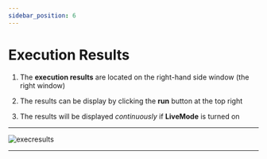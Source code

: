 ```yaml
---
sidebar_position: 6
---
```




# Execution Results


1. The **execution results** are located on the right-hand side window (the right window)

2. The results can be display by clicking the **run** button at the top right

3. The results will be displayed *continuously* if **LiveMode** is turned on

---

![execresults](/img/execresults2.png)

---